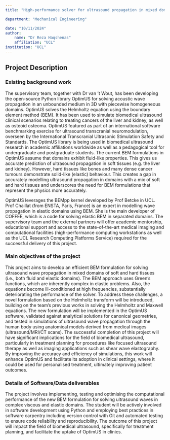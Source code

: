 ```yaml
---
title: "High-performance solver for ultrasound propagation in mixed domains with complex fluid and solid materials"

department: "Mechanical Engineering"

date: "10/11/2024"
author: 
    name: "Dr Reza Haqshenas"
    affiliation: "UCL"
institution: "UCL"
---
```

## Project Description

### Existing background work

The supervisory team, together with Dr van ’t Wout, has been developing the open-source
Python library OptimUS for solving acoustic wave propagation in an unbounded medium in 3D
with piecewise homogeneous domains. OptimUS solves the Helmholtz equation using the
boundary element method (BEM). It has been used to simulate biomedical ultrasound clinical
scenarios relating to treating cancers of the liver and kidney, as well as osteoid osteoma.
OptimUS featured as part of an international software benchmarking exercise for ultrasound
transcranial neuromodulation, overseen by the International Transcranial Ultrasonic Stimulation
Safety and Standards. The OptimUS library is being used in biomedical ultrasound research in
academic affiliations worldwide as well as a pedagogical tool for undergraduate and
postgraduate students.
The current BEM formulations in OptimUS assume that domains exhibit fluid-like properties. This
gives us accurate prediction of ultrasound propagation in soft tissues (e.g. the liver and kidney).
However, hard tissues like bones and many dense cancer tumours demonstrate solid-like (elastic)
behaviour. This creates a gap in accurately modelling ultrasound propagation in domains with a
mix of soft and hard tissues and underscores the need for BEM formulations that represent the
physics more accurately.

OptimUS leverages the BEMpp kernel developed by Prof Betcke in UCL. Prof Chaillat (from
ENSTA, Paris, France) is an expert in modelling wave propagation in elastic domains using BEM.
She is the main developer of COFFEE, which is a code for solving elastic BEM in separated
domains. The supervisory team and the external partners will offer academic mentorship,
educational support and access to the state-of-the-art medical imaging and computational
facilities (high-performance computing workstations as well as the UCL Research Computing
Platforms Service) required for the successful delivery of this project.

### Main objectives of the project

This project aims to develop an efficient BEM formulation for solving ultrasound wave
propagation in mixed domains of soft and hard tissues (i.e., both fluid and elastic domains). The
BEM approach uses Green's functions, which are inherently complex in elastic problems. Also, the
equations become ill-conditioned at high frequencies, substantially deteriorating the
performance of the solver. To address these challenges, a novel formulation based on the
Helmholtz transform will be introduced, building on the team's previous works in solving the
Helmholtz and Maxwell equations. The new formulation will be implemented in the OptimUS
software, validated against analytical solutions for canonical geometries, and tested in
simulations of ultrasound wave propagation through the human body using anatomical models
derived from medical images (ultrasound/MRI/CT scans).
The successful completion of this project will have significant implications for the field of
biomedical ultrasound, particularly in treatment planning for procedures like focused ultrasound
therapy as well as imaging applications such as shear wave elastography. By improving the
accuracy and efficiency of simulations, this work will enhance OptimUS and facilitate its adoption
in clinical settings, where it could be used for personalised treatment, ultimately improving
patient outcomes.


### Details of Software/Data deliverables

The project involves implementing, testing and optimising the computational performance of the
new BEM formulation for solving ultrasound waves in complex viscous and elastic domains. The
student will be actively involved in software development using Python and employing best
practices in software carpentry including version control with Git and automated testing to
ensure code reliability and reproducibility. The outcome of this project will impact the field of
biomedical ultrasound, specifically for treatment planning, and facilitate the uptake of OptimUS
in clinics.

